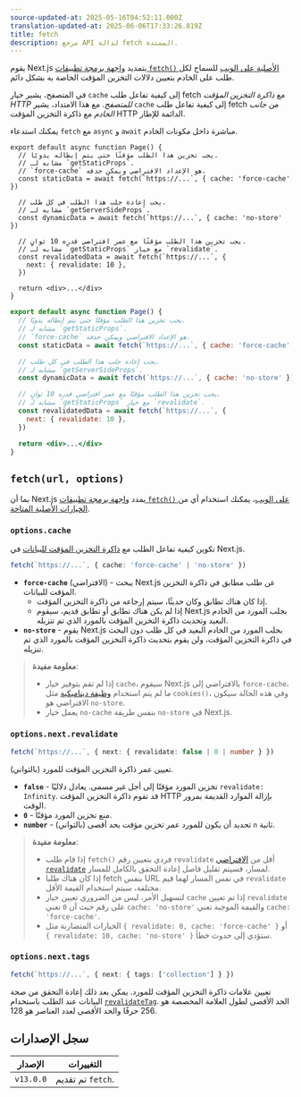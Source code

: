 ```yaml
---
source-updated-at: 2025-05-16T04:52:11.000Z
translation-updated-at: 2025-06-06T17:33:26.819Z
title: fetch
description: مرجع API لدالة fetch الممتدة.
---
```


يقوم Next.js بتمديد [واجهة برمجة تطبيقات `fetch()` الأصلية على الويب](https://developer.mozilla.org/docs/Web/API/Fetch_API) للسماح لكل طلب على الخادم بتعيين دلالات التخزين المؤقت الخاصة به بشكل دائم.

في المتصفح، يشير خيار `cache` إلى كيفية تفاعل طلب fetch مع _ذاكرة التخزين المؤقت HTTP للمتصفح_. مع هذا الامتداد، يشير `cache` إلى كيفية تفاعل طلب fetch من _جانب الخادم_ مع ذاكرة التخزين المؤقت HTTP الدائمة للإطار.

يمكنك استدعاء `fetch` مع `async` و `await` مباشرة داخل مكونات الخادم.

```tsx filename="app/page.tsx" switcher
export default async function Page() {
  // يجب تخزين هذا الطلب مؤقتًا حتى يتم إبطاله يدويًا.
  // مشابه لـ `getStaticProps`.
  // `force-cache` هو الإعداد الافتراضي ويمكن حذفه.
  const staticData = await fetch(`https://...`, { cache: 'force-cache' })

  // يجب إعادة جلب هذا الطلب في كل طلب.
  // مشابه لـ `getServerSideProps`.
  const dynamicData = await fetch(`https://...`, { cache: 'no-store' })

  // يجب تخزين هذا الطلب مؤقتًا مع عمر افتراضي قدره 10 ثوانٍ.
  // مشابه لـ `getStaticProps` مع خيار `revalidate`.
  const revalidatedData = await fetch(`https://...`, {
    next: { revalidate: 10 },
  })

  return <div>...</div>
}
```

```jsx filename="app/page.js" switcher
export default async function Page() {
  // يجب تخزين هذا الطلب مؤقتًا حتى يتم إبطاله يدويًا.
  // مشابه لـ `getStaticProps`.
  // `force-cache` هو الإعداد الافتراضي ويمكن حذفه.
  const staticData = await fetch(`https://...`, { cache: 'force-cache' })

  // يجب إعادة جلب هذا الطلب في كل طلب.
  // مشابه لـ `getServerSideProps`.
  const dynamicData = await fetch(`https://...`, { cache: 'no-store' })

  // يجب تخزين هذا الطلب مؤقتًا مع عمر افتراضي قدره 10 ثوانٍ.
  // مشابه لـ `getStaticProps` مع خيار `revalidate`.
  const revalidatedData = await fetch(`https://...`, {
    next: { revalidate: 10 },
  })

  return <div>...</div>
}
```

## `fetch(url, options)`

بما أن Next.js يمدد [واجهة برمجة تطبيقات `fetch()` على الويب](https://developer.mozilla.org/docs/Web/API/Fetch_API)، يمكنك استخدام أي من [الخيارات الأصلية المتاحة](https://developer.mozilla.org/docs/Web/API/fetch#parameters).

### `options.cache`

تكوين كيفية تفاعل الطلب مع [ذاكرة التخزين المؤقت للبيانات](/docs/app/building-your-application/caching#data-cache) في Next.js.

```ts
fetch(`https://...`, { cache: 'force-cache' | 'no-store' })
```

- **`force-cache`** (الافتراضي) - يبحث Next.js عن طلب مطابق في ذاكرة التخزين المؤقت للبيانات.
  - إذا كان هناك تطابق وكان حديثًا، سيتم إرجاعه من ذاكرة التخزين المؤقت.
  - إذا لم يكن هناك تطابق أو تطابق قديم، سيقوم Next.js بجلب المورد من الخادم البعيد وتحديث ذاكرة التخزين المؤقت بالمورد الذي تم تنزيله.
- **`no-store`** - يقوم Next.js بجلب المورد من الخادم البعيد في كل طلب دون البحث في ذاكرة التخزين المؤقت، ولن يقوم بتحديث ذاكرة التخزين المؤقت بالمورد الذي تم تنزيله.

> **معلومة مفيدة**:
>
> - إذا لم تقم بتوفير خيار `cache`، سيقوم Next.js بالافتراضي إلى `force-cache`، ما لم يتم استخدام [وظيفة ديناميكية](/docs/app/building-your-application/rendering/server-components#server-rendering-strategies#dynamic-functions) مثل `cookies()`، وفي هذه الحالة سيكون الافتراضي هو `no-store`.
> - يعمل خيار `no-cache` بنفس طريقة `no-store` في Next.js.

### `options.next.revalidate`

```ts
fetch(`https://...`, { next: { revalidate: false | 0 | number } })
```

تعيين عمر ذاكرة التخزين المؤقت للمورد (بالثواني).

- **`false`** - تخزين المورد مؤقتًا إلى أجل غير مسمى. يعادل دلاليًا `revalidate: Infinity`. قد تقوم ذاكرة التخزين المؤقت HTTP بإزالة الموارد القديمة بمرور الوقت.
- **`0`** - منع تخزين المورد مؤقتًا.
- **`number`** - (بالثواني) تحديد أن يكون للمورد عمر تخزين مؤقت بحد أقصى `n` ثانية.

> **معلومة مفيدة**:
>
> - إذا قام طلب `fetch()` فردي بتعيين رقم `revalidate` أقل من [الافتراضي `revalidate`](/docs/app/api-reference/file-conventions/route-segment-config#revalidate) لمسار، فسيتم تقليل فاصل إعادة التحقق بالكامل للمسار.
> - إذا كان هناك طلبا fetch بنفس URL في نفس المسار لهما قيم `revalidate` مختلفة، سيتم استخدام القيمة الأقل.
> - لتسهيل الأمر، ليس من الضروري تعيين خيار `cache` إذا تم تعيين `revalidate` على رقم حيث أن `0` تعني `cache: 'no-store'` والقيمة الموجبة تعني `cache: 'force-cache'`.
> - الخيارات المتضاربة مثل `{ revalidate: 0, cache: 'force-cache' }` أو `{ revalidate: 10, cache: 'no-store' }` ستؤدي إلى حدوث خطأ.

### `options.next.tags`

```ts
fetch(`https://...`, { next: { tags: ['collection'] } })
```

تعيين علامات ذاكرة التخزين المؤقت للمورد. يمكن بعد ذلك إعادة التحقق من صحة البيانات عند الطلب باستخدام [`revalidateTag`](https://nextjs.org/docs/app/api-reference/functions/revalidateTag). الحد الأقصى لطول العلامة المخصصة هو 256 حرفًا والحد الأقصى لعدد العناصر هو 128.

## سجل الإصدارات

| الإصدار   | التغييرات             |
| --------- | ------------------- |
| `v13.0.0` | تم تقديم `fetch`. |